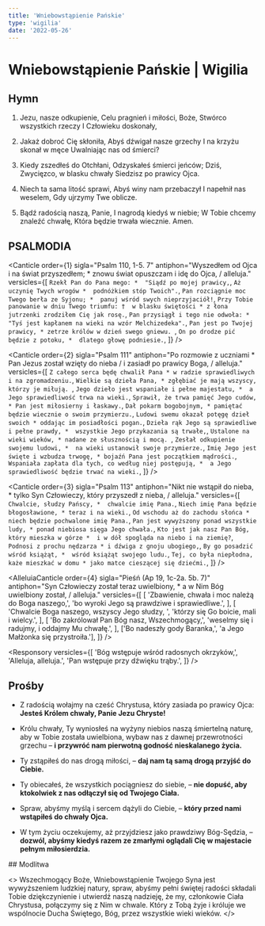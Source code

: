 ```yaml
---
title: 'Wniebowstąpienie Pańskie'
type: 'wigilia'
date: '2022-05-26'
---
```


# Wniebowstąpienie Pańskie | Wigilia

<OpeningVersicle />

## Hymn

1. Jezu, nasze odkupienie,
   Celu pragnień i miłości,
   Boże, Stwórco wszystkich rzeczy
   I Człowieku doskonały,

2. Jakaż dobroć Cię skłoniła,
   Abyś dźwigał nasze grzechy
   I na krzyżu skonał w męce
   Uwalniając nas od śmierci?

3. Kiedy zszedłeś do Otchłani,
   Odzyskałeś śmierci jeńców;
   Dziś, Zwycięzco, w blasku chwały
   Siedzisz po prawicy Ojca.

4. Niech ta sama litość sprawi,
   Abyś winy nam przebaczył
   I napełnił nas weselem,
   Gdy ujrzymy Twe oblicze.

5. Bądź radością naszą, Panie,
   I nagrodą kiedyś w niebie;
   W Tobie chcemy znaleźć chwałę,
   Która będzie trwała wiecznie. Amen.

## PSALMODIA

<Canticle
  order={1}
  sigla="Psalm 110, 1-5. 7"
  antiphon="Wyszedłem od Ojca i na świat przyszedłem; * znowu świat opuszczam i idę do Ojca, / alleluja."
  versicles={[
    `Rzekł Pan do Pana mego: * 
"Siądź po mojej prawicy,`,
    `Aż uczynię Twych wrogów * 
podnóżkiem stóp Twoich".`,
    `Pan rozciągnie moc Twego berła ze Syjonu; * 
panuj wśród swych nieprzyjaciół!`,
    `Przy Tobie panowanie w dniu Twego triumfu: † 
w blasku świętości *
z łona jutrzenki zrodziłem Cię jak rosę.`,
    `Pan przysiągł i tego nie odwoła: *
"Tyś jest kapłanem na wieki na wzór Melchizedeka".`,
    `Pan jest po Twojej prawicy, *
zetrze królów w dzień swego gniewu. `,
    `On po drodze pić będzie z potoku, * 
dlatego głowę podniesie.`,
  ]}
/>

<Canticle
  order={2}
  sigla="Psalm 111"
  antiphon="Po rozmowie z uczniami * Pan Jezus został wzięty do nieba / i zasiadł po prawicy Boga, / alleluja."
  versicles={[
    `Z całego serca będę chwalił Pana *
w radzie sprawiedliwych i na zgromadzeniu.`,
    `Wielkie są dzieła Pana, *
zgłębiać je mają wszyscy, którzy je miłują. `,
    `Jego dzieło jest wspaniałe i pełne majestatu, * 
a Jego sprawiedliwość trwa na wieki.`,
    `Sprawił, że trwa pamięć Jego cudów, *
Pan jest miłosierny i łaskawy.`,
    `Dał pokarm bogobojnym, *
pamiętać będzie wiecznie o swoim przymierzu.`,
    `Ludowi swemu okazał potęgę dzieł swoich *
oddając im posiadłości pogan.`,
    `Dzieła rąk Jego są sprawiedliwe i pełne prawdy, * 
wszystkie Jego przykazania są trwałe,`,
    `Ustalone na wieki wieków, *
nadane ze słusznością i mocą. `,
    `Zesłał odkupienie swojemu ludowi, * 
na wieki ustanowił swoje przymierze.`,
    `Imię Jego jest święte i wzbudza trwogę, *
bojaźń Pana jest początkiem mądrości.`,
    `Wspaniała zapłata dla tych, co według niej postępują, * 
a Jego sprawiedliwość będzie trwać na wieki.`,
  ]}
/>

<Canticle
  order={3}
  sigla="Psalm 113"
  antiphon="Nikt nie wstąpił do nieba, * tylko Syn Człowieczy, który przyszedł z nieba, / alleluja."
  versicles={[
    `Chwalcie, słudzy Pańscy, * 
chwalcie imię Pana.`,
    `Niech imię Pana będzie błogosławione, *
teraz i na wieki.`,
    `Od wschodu aż do zachodu słońca * 
niech będzie pochwalone imię Pana.`,
    `Pan jest wywyższony ponad wszystkie ludy, *
ponad niebiosa sięga Jego chwała.`,
    `Kto jest jak nasz Pan Bóg, który mieszka w górze * 
i w dół spogląda na niebo i na ziemię?`,
    `Podnosi z prochu nędzarza *
i dźwiga z gnoju ubogiego,`,
    `By go posadzić wśród książąt, * 
wśród książąt swojego ludu.`,
    `Tej, co była niepłodna, każe mieszkać w domu *
jako matce cieszącej się dziećmi.`,
  ]}
/>

<AlleluiaCanticle
  order={4}
  sigla="Pieśń (Ap 19, 1c-2a. 5b. 7)"
  antiphon="Syn Człowieczy został teraz uwielbiony, * a w Nim Bóg uwielbiony został, / alleluja."
  versicles={[
    [
      'Zbawienie, chwała i moc należą do Boga naszego,',
      'bo wyroki Jego są prawdziwe i sprawiedliwe.',
    ],
    [
      'Chwalcie Boga naszego, wszyscy Jego słudzy, ',
      'którzy się Go boicie, mali i wielcy.',
    ],
    [
      'Bo zakrólował Pan Bóg nasz, Wszechmogący,',
      'weselmy się i radujmy, i oddajmy Mu chwałę.',
    ],
    ['Bo nadeszły gody Baranka,', 'a Jego Małżonka się przystroiła.'],
  ]}
/>

<Passage
  sigla="Ef 2, 4-6"
  passage="Bóg, będąc bogaty w miłosierdzie, przez wielką swą miłość, jaką nas umiłował, i to nas, umarłych na skutek występków, razem z Chrystusem przywrócił do życia. Łaską bowiem jesteście zbawieni. Razem też wskrzesił i razem posadził na wyżynach niebieskich, w Chrystusie Jezusie."
/>

<Responsory
  versicles={[
    'Bóg wstępuje wśród radosnych okrzyków,',
    'Alleluja, alleluja.',
    'Pan wstępuje przy dźwięku trąby.',
  ]}
/>

<Magnificat
  isEve
  antiphon="Ojcze, objawiłem imię Twoje ludziom, których mi dałeś, * a teraz proszę za nimi, nie za światem, / bo idę do Ciebie, / alleluja."
/>

## Prośby

- Z radością wołajmy na cześć Chrystusa, który zasiada po prawicy Ojca: **Jesteś Królem chwały, Panie Jezu Chryste!**

- Królu chwały, Ty wyniosłeś na wyżyny niebios naszą śmiertelną naturę, aby w Tobie została uwielbiona, wybaw nas z dawnej przewrotności grzechu – **i przywróć nam pierwotną godność nieskalanego życia.**

- Ty zstąpiłeś do nas drogą miłości, – **daj nam tą samą drogą przyjść do Ciebie.**

- Ty obiecałeś, że wszystkich pociągniesz do siebie, – **nie dopuść, aby ktokolwiek z nas odłączył się od Twojego Ciała.**

- Spraw, abyśmy myślą i sercem dążyli do Ciebie, – **który przed nami wstąpiłeś do chwały Ojca.**

- W tym życiu oczekujemy, aż przyjdziesz jako prawdziwy Bóg-Sędzia, – **dozwól, abyśmy kiedyś razem ze zmarłymi oglądali Cię w majestacie pełnym miłosierdzia.**

<CustomIntercessions />

<KyrieEleison />

<LordsPrayer />
## Modlitwa

<>
  Wszechmogący Boże, Wniebowstąpienie Twojego Syna jest wywyższeniem ludzkiej
  natury, spraw, abyśmy pełni świętej radości składali Tobie dziękczynienie i
  utwierdź naszą nadzieję, że my, członkowie Ciała Chrystusa, połączymy się z
  Nim w chwale. Który z Tobą żyje i króluje we wspólnocie Ducha Świętego, Bóg,
  przez wszystkie wieki wieków.
</>

<Amen />

<BlessingAndConcludingVersicle />

<SalveRegina />
